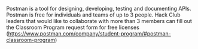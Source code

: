 Postman is a tool for designing, developing, testing and documenting APIs. Postman is free for individuals and teams of up to 3 people. Hack Club leaders that would like to collaborate with more than 3 members can fill out the Classroom Program request form for free licenses (https://www.postman.com/company/student-program/#postman-classroom-program)
